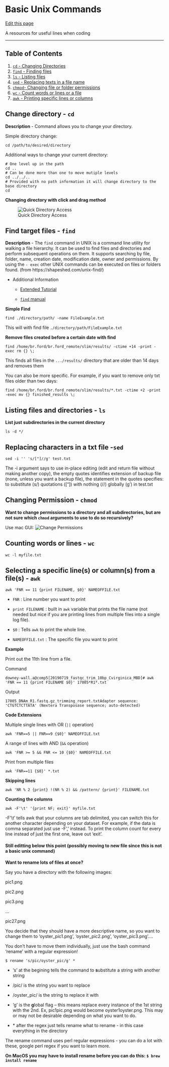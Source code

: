 # Basic Unix Commands

[Edit this page](https://github.com/DrK-Lo/lotterhoslabprotocols/edit/main/code_unixcommands.qmd)

A resources for useful lines when coding

------------------------------------------------------------------------

## **Table of Contents** {.unnumbered}

1) [`cd` - Changing Directories](https://drk-lo.github.io/lotterhoslabprotocols/code_unixcommands.html#change-directory---cd)
2) [`find` - Finding files](https://drk-lo.github.io/lotterhoslabprotocols/code_unixcommands.html#find-target-files---find)
3) [`ls` - Listing files](https://drk-lo.github.io/lotterhoslabprotocols/code_unixcommands.html#listing-files-and-directories---ls)
4) [`sed` - Replacing texts in a file name](https://drk-lo.github.io/lotterhoslabprotocols/code_unixcommands.html#replacing-characters-in-a-txt-file--sed)
5) [`chmod`- Changing file or folder permissions](https://drk-lo.github.io/lotterhoslabprotocols/code_unixcommands.html#changing-permission---chmod)
6) [`wc` - Count words or lines or a file](https://drk-lo.github.io/lotterhoslabprotocols/code_unixcommands.html#counting-words-or-lines---wc)
7) [`awk` - Printing specific lines or columns](https://drk-lo.github.io/lotterhoslabprotocols/code_unixcommands.html#selecting-a-specific-lines-or-columns-from-a-files---awk)

## **Change directory - `cd`** {.unnumbered}

**Description** - Command allows you to change your directory.

Simple directory change:

    cd /path/to/desired/directory

Additional ways to change your current directory:

    # One level up in the path
    cd ..
    # Can be done more than one to move mutiple levels
    cd ../../..
    # Provided with no path information it will change directory to the base directory
    cd

**Changing directory with click and drag method**

![Quick Directory Access](https://drk-lo.github.io/img/quickdirectory.gif){alt="Quick Directory Access"}

## **Find target files - `find`** {.unnumbered}

**Description** - The `find` command in UNIX is a command line utility for walking a file hierarchy. It can be used to find files and directories and perform subsequent operations on them. It supports searching by file, folder, name, creation date, modification date, owner and permissions. By using the `- exec` other UNIX commands can be executed on files or folders found. (from https://shapeshed.com/unix-find/)

-   Additional Information

    -   [Extended Tutorial](https://shapeshed.com/unix-find/)

    -   [`find` manual](https://linux.die.net/man/1/find)

**Simple Find**

    find ./directory/path/ -name FileExample.txt

This will with find file `./directory/path/FileExample.txt`

**Remove files created before a certain date with find**

    find /home/br.ford/br.ford_remote/slim/results/ -ctime +14 -print -exec rm {} \;

This finds all files in the `.../results/` directory that are older than 14 days and removes them

You can also be more specific. For example, if you want to remove only txt files older than two days:

    find /home/br.ford/br.ford_remote/slim/results/*.txt -ctime +2 -print -exec mv {} finished_results \;

## **Listing files and directories - `ls`** {.unnumbered}

**List just subdirectories in the current directory**

    ls -d */

## **Replacing characters in a txt file -`sed`** {.unnumbered}

    sed -i '' 's/["]//g' test.txt

The -i argument says to use in-place editing (edit and return file without making another copy), the empty quotes identifies extension of backup file (none, unless you want a backup file), the statement in the quotes specifies: to substitute (s/) quotations (\["\]) with nothing (//) globally (g') in test.txt

## **Changing Permission - `chmod`** {.unnumbered}

**Want to change permissions to a directory and all subdirectories, but are not sure which `chmod` arguments to use to do so recursively?**

Use mac GUI: ![Change Permissions](https://github.com/DrK-Lo/lotterhoslabprotocols/blob/775c1810a304763a7f457893654f2aff233f08ca/img/changepermissions.gif)

## **Counting words or lines - `wc`** {.unnumbered}

    wc -l myfile.txt

## **Selecting a specific line(s) or column(s) from a file(s) - `awk`** {.unnumbered}

`awk 'FNR == 11 {print FILENAME, $0}' NAMEOFFILE.txt`

-   `FNR` : Line number you want to print

-   `print FILENAME` : built in `awk` variable that prints the file name (not needed but nice if you are printing lines from multiple files into a single log file).

-   `$0` : Tells `awk` to print the whole line.

-   `NAMEOFFILE.txt` : The specific file you want to print

**Example**

Print out the 11th line from a file.

Command

    downey-wall.a@comp5[20190719_fastqc_trim_10bp_Cvirginica_MBD]# awk 'FNR == 11 {print FILENAME $0}' 17005*R1*.txt 

Output

    17005_DNAm_R1.fastq.gz_trimming_report.txtAdapter sequence: 'CTGTCTCTTATA' (Nextera Transposase sequence; auto-detected)

**Code Extensions**

Multiple single lines with OR (`||` operation)

    awk 'FNR==5 || FNR==9 {$0}' NAMEOFFILE.txt

A range of lines with AND (`&&` operation)

    awk 'FNR >= 5 && FNR <= 10 {$0}' NAMEOFFILE.txt

Print from multiple files

    awk 'FNR==11 {$0}' *.txt

**Skipping lines**

    awk 'NR % 2 {print} !(NR % 2) && /pattern/ {print}' FILENAME.txt

**Counting the columns**

    awk -F'\t' '{print NF; exit}' myfile.txt

-F'\\t' tells awk that your columns are tab delimited, you can switch this for another character depending on your dataset. For example, if the data is comma separated just use -F',' instead. To print the column count for every line instead of just the first one, leave out 'exit'.

#### **Still editting below this point (possibly moving to new file since this is not a basic unix command)** {.unnumbered}

**Want to rename lots of files at once?**

Say you have a directory with the following images:

pic1.png

pic2.png

pic3.png

...

pic27.png

You decide that they should have a more descriptive name, so you want to change them to 'oyster_pic1.png', 'oyster_pic2.png', 'oyster_pic3.png'....

You don't have to move them individually, just use the bash command 'rename' with a regular expression!

    $ rename 's/pic/oyster_pic/g' *

-   's' at the begining tells the command to **s**ubstitute a string with another string

-   /pic/ is the string you want to replace

-   /oyster_pic/ is the string to replace it with

-   'g' is the **g**lobal flag -- this means replace every instance of the 1st string with the 2nd. Ex, pic1pic.png would become oyster1oyster.png. This may or may not be desirable depending on what you want to do.

-   \* after the regex just tells rename what to rename - in this case everything in the directory

The rename command uses perl regular expressions - you can do a lot with these, google perl regex if you want to learn more.

**On MacOS you may have to install rename before you can do this: `$ brew install rename`**
